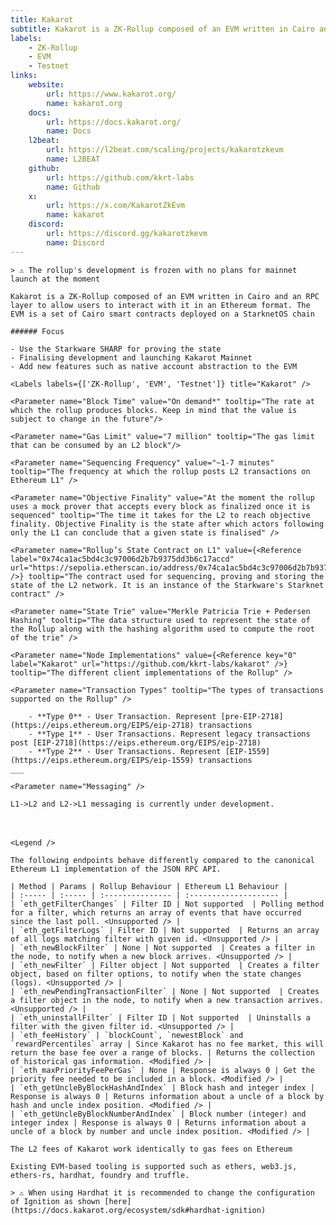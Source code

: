 ```yaml
---
title: Kakarot
subtitle: Kakarot is a ZK-Rollup composed of an EVM written in Cairo and an RPC layer to allow users to interact with it in an Ethereum format. The EVM is a set of Cairo smart contracts deployed on a StarknetOS chain. At the moment, the rollup uses a trusted and centralised sequencer operated by the core team. Development is currently frozen!
labels:
    - ZK-Rollup
    - EVM
    - Testnet
links:
    website:
        url: https://www.kakarot.org/
        name: kakarot.org
    docs:
        url: https://docs.kakarot.org/
        name: Docs
    l2beat:
        url: https://l2beat.com/scaling/projects/kakarotzkevm
        name: L2BEAT
    github:
        url: https://github.com/kkrt-labs
        name: Github
    x:
        url: https://x.com/KakarotZkEvm
        name: kakarot
    discord:
        url: https://discord.gg/kakarotzkevm
        name: Discord
---
```


<Section title="Overview">

    > ⚠️ The rollup's development is frozen with no plans for mainnet launch at the moment

    Kakarot is a ZK-Rollup composed of an EVM written in Cairo and an RPC layer to allow users to interact with it in an Ethereum format. The EVM is a set of Cairo smart contracts deployed on a StarknetOS chain
   
    ###### Focus

    - Use the Starkware SHARP for proving the state 
    - Finalising development and launching Kakarot Mainnet
    - Add new features such as native account abstraction to the EVM

    <Labels labels={['ZK-Rollup', 'EVM', 'Testnet']} title="Kakarot" />


</Section>

<Section title="General">

    <Parameter name="Block Time" value="On demand*" tooltip="The rate at which the rollup produces blocks. Keep in mind that the value is subject to change in the future"/>

    <Parameter name="Gas Limit" value="7 million" tooltip="The gas limit that can be consumed by an L2 block"/>

    <Parameter name="Sequencing Frequency" value="~1-7 minutes" tooltip="The frequency at which the rollup posts L2 transactions on Ethereum L1" />

    <Parameter name="Objective Finality" value="At the moment the rollup uses a mock prover that accepts every block as finalized once it is sequenced" tooltip="The time it takes for the L2 to reach objective finality. Objective Finality is the state after which actors following only the L1 can conclude that a given state is finalised" />

    <Parameter name="Rollup’s State Contract on L1" value={<Reference label="0x74ca1ac5bd4c3c97006d2b7b9375dd3b6c17accd" url="https://sepolia.etherscan.io/address/0x74ca1ac5bd4c3c97006d2b7b9375dd3b6c17accd" />} tooltip="The contract used for sequencing, proving and storing the state of the L2 network. It is an instance of the Starkware's Starknet contract" />

    <Parameter name="State Trie" value="Merkle Patricia Trie + Pedersen Hashing" tooltip="The data structure used to represent the state of the Rollup along with the hashing algorithm used to compute the root of the trie" />

    <Parameter name="Node Implementations" value={<Reference key="0" label="Kakarot" url="https://github.com/kkrt-labs/kakarot" />} tooltip="The different client implementations of the Rollup" />

    <Parameter name="Transaction Types" tooltip="The types of transactions supported on the Rollup" />

        - **Type 0** - User Transaction. Represent [pre-EIP-2718](https://eips.ethereum.org/EIPS/eip-2718) transactions
        - **Type 1** - User Transactions. Represent legacy transactions post [EIP-2718](https://eips.ethereum.org/EIPS/eip-2718)
        - **Type 2** - User Transactions. Represent [EIP-1559](https://eips.ethereum.org/EIPS/eip-1559) transactions
    ___

    <Parameter name="Messaging" />

    L1->L2 and L2->L1 messaging is currently under development.

</Section>

<Section title="OPCODEs">
    <Table data={opcodes} type="opcodes" />
</Section>

<Section title="Precompiled Contracts">
    <Table data={precompiles} type="precompiles" />
</Section>

<Section title="System Contracts">
    <Table data={system_contracts} type="system_contracts" />
</Section>

<Section title="RPC-API">

    <Legend />

    The following endpoints behave differently compared to the canonical Ethereum L1 implementation of the JSON RPC API.

    | Method | Params | Rollup Behaviour | Ethereum L1 Behaviour |
    | :----- | :----- | :--------------- | :-------------------- |
    | `eth_getFilterChanges` | Filter ID | Not supported  | Polling method for a filter, which returns an array of events that have occurred since the last poll. <Unsupported /> |
    | `eth_getFilterLogs` | Filter ID | Not supported  | Returns an array of all logs matching filter with given id. <Unsupported /> |
    | `eth_newBlockFilter` | None | Not supported  | Creates a filter in the node, to notify when a new block arrives. <Unsupported /> |
    | `eth_newFilter` | Filter object | Not supported  | Creates a filter object, based on filter options, to notify when the state changes (logs). <Unsupported /> |
    | `eth_newPendingTransactionFilter` | None | Not supported  | Creates a filter object in the node, to notify when a new transaction arrives. <Unsupported /> |
    | `eth_uninstallFilter` | Filter ID | Not supported  | Uninstalls a filter with the given filter id. <Unsupported /> |
    | `eth_feeHistory` | `blockCount`, `newestBlock` and `rewardPercentiles` array | Since Kakarot has no fee market, this will return the base fee over a range of blocks. | Returns the collection of historical gas information. <Modified /> |
    | `eth_maxPriorityFeePerGas` | None | Response is always 0 | Get the priority fee needed to be included in a block. <Modified /> |
    | `eth_getUncleByBlockHashAndIndex` | Block hash and integer index | Response is always 0 | Returns information about a uncle of a block by hash and uncle index position. <Modified /> |
    | `eth_getUncleByBlockNumberAndIndex` | Block number (integer) and integer index | Response is always 0 | Returns information about a uncle of a block by number and uncle index position. <Modified /> |


</Section>

<Section title="Transaction Fees">

    The L2 fees of Kakarot work identically to gas fees on Ethereum

</Section>

<Section title="Tools">

    Existing EVM-based tooling is supported such as ethers, web3.js, ethers-rs, hardhat, foundry and truffle.
    
    > ⚠️ When using Hardhat it is recommended to change the configuration of Ignition as shown [here](https://docs.kakarot.org/ecosystem/sdk#hardhat-ignition)

</Section>
